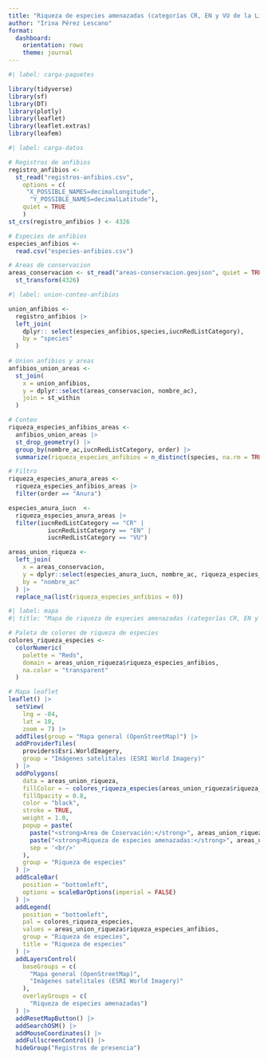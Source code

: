 ---
title: "Riqueza de especies amenazadas (categorías CR, EN y VU de la Lista Roja) del orden Anura"
author: "Irina Pérez Lescano"
format: 
  dashboard:
    orientation: rows
    theme: journal
---

```{r}
#| label: carga-paquetes

library(tidyverse)
library(sf)
library(DT)
library(plotly)
library(leaflet)
library(leaflet.extras)
library(leafem)
```

```{r}
#| label: carga-datos

# Registros de anfibios
registro_anfibios <-
  st_read("registros-anfibios.csv",
    options = c(
     "X_POSSIBLE_NAMES=decimalLongitude", 
      "Y_POSSIBLE_NAMES=decimalLatitude"),
    quiet = TRUE
    )
st_crs(registro_anfibios ) <- 4326

# Especies de anfibios
especies_anfibios <- 
  read.csv("especies-anfibios.csv") 

# Areas de conservacion
areas_conservacion <- st_read("areas-conservacion.geojson", quiet = TRUE) |>
  st_transform(4326)
```

```{r}
#| label: union-conteo-anfibios

union_anfibios <-
  registro_anfibios |>
  left_join(
    dplyr:: select(especies_anfibios,species,iucnRedListCategory),
    by = "species"
  )
  
# Union anfibios y areas
anfibios_union_areas <- 
  st_join(
    x = union_anfibios,
    y = dplyr::select(areas_conservacion, nombre_ac),
    join = st_within
  )

# Conteo 
riqueza_especies_anfibios_areas <-
  anfibios_union_areas |>
  st_drop_geometry() |>
  group_by(nombre_ac,iucnRedListCategory, order) |>
  summarize(riqueza_especies_anfibios = n_distinct(species, na.rm = TRUE))

# Filtro
riqueza_especies_anura_areas <-
  riqueza_especies_anfibios_areas |> 
  filter(order == "Anura") 

especies_anura_iucn  <-
  riqueza_especies_anura_areas |>
  filter(iucnRedListCategory == "CR" |
           iucnRedListCategory == "EN" |
           iucnRedListCategory == "VU") 

areas_union_riqueza <-
  left_join(
    x = areas_conservacion,
    y = dplyr::select(especies_anura_iucn, nombre_ac, riqueza_especies_anfibios),
    by = "nombre_ac"
  ) |>
  replace_na(list(riqueza_especies_anfibios = 0))
```

```{r}
#| label: mapa
#| title: "Mapa de riqueza de especies amenazadas (categorías CR, EN y VU de la Lista Roja) del orden Anura (sapos y ranas) en áreas de conservación de Costa Rica"

# Paleta de colores de riqueza de especies
colores_riqueza_especies <-
  colorNumeric(
    palette = "Reds",
    domain = areas_union_riqueza$riqueza_especies_anfibios,
    na.color = "transparent"
  )

# Mapa leaflet
leaflet() |>
  setView(
    lng = -84,
    lat = 10,
    zoom = 7) |>
  addTiles(group = "Mapa general (OpenStreetMap)") |>
  addProviderTiles(
    providers$Esri.WorldImagery, 
    group = "Imágenes satelitales (ESRI World Imagery)"
  ) |> 
  addPolygons(
    data = areas_union_riqueza,
    fillColor = ~ colores_riqueza_especies(areas_union_riqueza$riqueza_especies_anfibios),
    fillOpacity = 0.8,
    color = "black",
    stroke = TRUE,
    weight = 1.0,
    popup = paste(
      paste("<strong>Area de Coservación:</strong>", areas_union_riqueza$nombre_ac),
      paste("<strong>Riqueza de especies amenazadas:</strong>", areas_union_riqueza$riqueza_especies_anfibios),
      sep = '<br/>'
    ),
    group = "Riqueza de especies"
  ) |>
  addScaleBar(
    position = "bottomleft", 
    options = scaleBarOptions(imperial = FALSE)
  ) |>    
  addLegend(
    position = "bottomleft",
    pal = colores_riqueza_especies,
    values = areas_union_riqueza$riqueza_especies_anfibios,
    group = "Riqueza de especies",
    title = "Riqueza de especies"
  ) |> 
  addLayersControl(
    baseGroups = c(
      "Mapa general (OpenStreetMap)", 
      "Imágenes satelitales (ESRI World Imagery)"
    ),
    overlayGroups = c(
      "Riqueza de especies amenazadas")
  ) |>
  addResetMapButton() |>
  addSearchOSM() |>
  addMouseCoordinates() |>
  addFullscreenControl() |>
  hideGroup("Registros de presencia") 
```